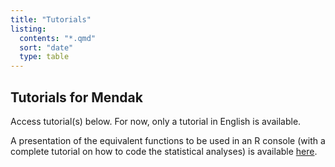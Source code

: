 ```yaml
---
title: "Tutorials"
listing:
  contents: "*.qmd"
  sort: "date"
  type: table
---
```


## Tutorials for Mendak

Access tutorial(s) below. For now, only a tutorial in English is available.

A presentation of the equivalent functions to be used in an R console (with a complete tutorial on how to code the statistical analyses) is available [here](https://mathieuferry.github.io/PondicherryWorkshop/).
